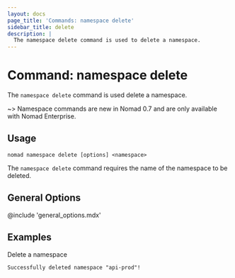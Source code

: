 ```yaml
---
layout: docs
page_title: 'Commands: namespace delete'
sidebar_title: delete
description: |
  The namespace delete command is used to delete a namespace.
---
```


# Command: namespace delete

The `namespace delete` command is used delete a namespace.

~> Namespace commands are new in Nomad 0.7 and are only available with Nomad
Enterprise.

## Usage

```plaintext
nomad namespace delete [options] <namespace>
```

The `namespace delete` command requires the name of the namespace to be deleted.

## General Options

@include 'general_options.mdx'

## Examples

Delete a namespace

```shell-sessionnomad namespace delete api-prod
Successfully deleted namespace "api-prod"!
```
